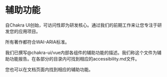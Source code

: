# 辅助功能

自Chakra UI创始，可访问性即为研发核心。通过我们的前期工作来让您专注于研发您的应用项目。

所有著作都符合WAI-ARIA标准。

我们已撰写@chakra-ui/vue内部各组件的辅助功能的描述。我们称这个文件为辅助功能报告。在各部分的目录内可找到相应的accessibility.md文件。

您也可以在文档页面内找到相应的辅助功能。